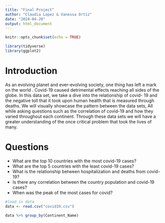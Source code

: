 ```yaml
---
title: "Final Project"
author: "Claudia Lopez & Vanessa Ortiz"
date: "2024-04-20"
output: html_document
---
```


```r
knitr::opts_chunk$set(echo = TRUE)
```

```r
library(tidyverse)
library(ggplot2) 
```

# Introduction 

As an evolving planet and ever-evolving society, one thing has left a mark on the world . Covid-19 caused detrimental effects reaching all sides of the globe.  In this data set, we take a dive into the relationship of covid- 19 and the negative toll that it took upon human health that is measured through deaths. We will visually showcase the pattern between the data sets, All while asking questions such as the correlation of covid-19 and how they varied throughout each continent.  Through these data sets we will have a greater understanding of the once critical problem that took the lives of many. 
 

# Questions

- What are the top 10 countries with the most covid-19 cases?
- What are the top 5 countries with the least covid-19 cases?
- What is the relationship between hospitalization and deaths from covid-19?
- Is there any correlation between the country population and covid-19 cases?
- When was the peak of the most cases for covid?  

```r
#load in data
data <- read.csv("covid19.csv")

```

```r
 
data %>% group_by(Continent_Name) 
 
```